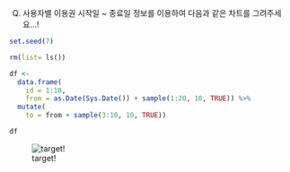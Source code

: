 Q) 사용자별 이용권 시작일 ~ 종료일 정보를 이용하여 다음과 같은 차트를 그려주세요...!

```r
set.seed(7)

rm(list= ls())

df <-
  data.frame(
    id = 1:10, 
    from = as.Date(Sys.Date()) + sample(1:20, 10, TRUE)) %>% 
  mutate(
    to = from + sample(3:10, 10, TRUE))

df
```

![target!](flatrate_result.PNG)
